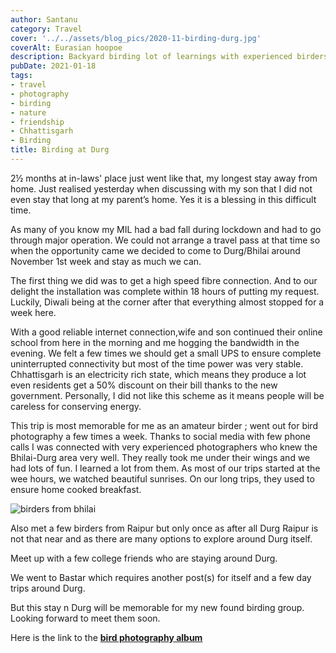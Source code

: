 ```yaml
---
author: Santanu
category: Travel
cover: '../../assets/blog_pics/2020-11-birding-durg.jpg'
coverAlt: Eurasian hoopoe
description: Backyard birding lot of learnings with experienced birders
pubDate: 2021-01-18
tags:
- travel
- photography
- birding
- nature
- friendship
- Chhattisgarh
- Birding
title: Birding at Durg
---
```




2½  months at in-laws' place just went like that, my longest stay away from home. Just realised yesterday when discussing with my son that I did not even stay that long at my parent’s home. Yes it is a blessing in this difficult time.   

As many of you know my MIL had a bad fall during lockdown and had to go through major operation. We could not arrange a travel pass at that time so when the opportunity came we decided to come to Durg/Bhilai around November 1st week and stay as much we can.

The first thing we did was to get a high speed fibre connection. And to our delight the installation was complete within 18 hours of putting my request. Luckily, Diwali being at the corner  after that everything almost stopped for a week here. 

With a good reliable internet connection,wife and son continued their online school from here in the morning and me hogging the bandwidth in the evening. We felt a few times we should get a small UPS to ensure complete uninterrupted connectivity but most of the time power was very stable. Chhattisgarh is an electricity rich state, which means they produce a lot even residents get a 50% discount on their bill thanks to the new government. Personally, I did not like this scheme as it means people will be careless for conserving energy.  

This trip is most memorable for me as an amateur birder ; went out for bird photography a few times a week.  Thanks to social media with few phone calls I was connected with very experienced photographers who knew the Bhilai-Durg area very well. They really took me under their wings and we had lots of fun. I learned a lot from them. As most of our trips started at the wee hours, we watched beautiful sunrises. On our long trips, they used to ensure home cooked breakfast.


<Image src={pic1} alt="birders from bhilai"/>

Also met a few birders from Raipur but only once as after all Durg Raipur is not that near and as there are many options to explore around Durg itself. 

Meet up with a few college friends who are staying around Durg.

We went to Bastar which requires another post(s) for itself and a few day trips around Durg.

But this stay n Durg will be memorable for my new found birding group. Looking forward to meet them soon. 

Here is the link to the **[bird photography album](https://photos.app.goo.gl/PKX7BkD7TiYJcJWy6)**